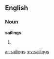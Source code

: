 ==English==

===Noun===
'''sailings'''

# {{plural of|[[sailing]]}}

[[ar:sailings]]
[[my:sailings]]